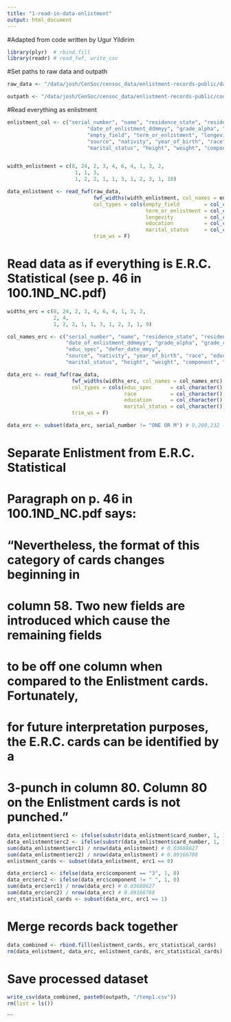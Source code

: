 ```yaml
---
title: "1-read-in-data-enlistment"
output: html_document
---
```

#Adapted from code written by Ugur Yildirim

```r
library(plyr)  # rbind.fill
library(readr) # read_fwf, write_csv

```

#Set paths to raw data and outpath
```r
raw_data <- "/data/josh/CenSoc/censoc_data/enlistment-records-public/data/raw/ASNEF.FIN.DAT"

outpath <- "/data/josh/CenSoc/censoc_data/enlistment-records-public/code/awenlistmentcode"

```

#Read everything as enlistment
```r
enlistment_col <- c("serial_number", "name", "residence_state", "residence_county", "place_of_enlistment", 
                          "date_of_enlistment_ddmmyy", "grade_alpha", "grade_code", "branch_alpha", "branch_code", 
                          "empty_field", "term_or_enlistment", "longevity", 
                          "source", "nativity", "year_of_birth", "race", "education", "civ_occupation", 
                          "marital_status", "height", "weight", "component", "card_number")


width_enlistment = c(8, 24, 2, 3, 4, 6, 4, 1, 3, 2, 
                      1, 1, 3, 
                      1, 2, 2, 1, 1, 3, 1, 2, 3, 1, 10)

data_enlistment <- read_fwf(raw_data, 
                            fwf_widths(width_enlistment, col_names = enlistment_col), 
                            col_types = cols(empty_field        = col_character(), 
                                             term_or_enlistment = col_character(), 
                                             longevity          = col_character(), 
                                             education          = col_character(), 
                                             marital_status     = col_character()),
                            trim_ws = F)
```

# Read data as if everything is E.R.C. Statistical (see p. 46 in 100.1ND_NC.pdf)
``` r
widths_erc = c(8, 24, 2, 3, 4, 6, 4, 1, 3, 2, 
               2, 4, 
               1, 2, 2, 1, 1, 3, 1, 2, 3, 1, 9)

col_names_erc <- c("serial_number", "name", "residence_state", "residence_county", "place_of_enlistment", 
                   "date_of_enlistment_ddmmyy", "grade_alpha", "grade_code", "branch_alpha", "branch_code", 
                   "educ_spec", "defer_date_mmyy", 
                   "source", "nativity", "year_of_birth", "race", "education", "civ_occupation", 
                   "marital_status", "height", "weight", "component", "card_number")

data_erc <- read_fwf(raw_data, 
                     fwf_widths(widths_erc, col_names = col_names_erc), 
                     col_types = cols(educ_spec      = col_character(), 
                                      race           = col_character(), 
                                      education      = col_character(), 
                                      marital_status = col_character()),
                     trim_ws = F)

data_erc <- subset(data_erc, serial_number != "ONE OR M") # 9,200,232 --> 9,039,840

```



# Separate Enlistment from E.R.C. Statistical

# Paragraph on p. 46 in 100.1ND_NC.pdf says:

# "Nevertheless, the format of this category of cards changes beginning in 
# column 58. Two new fields are introduced which cause the remaining fields 
# to be off one column when compared to the Enlistment cards. Fortunately, 
# for future interpretation purposes, the E.R.C. cards can be identified by a 
# 3-punch in column 80. Column 80 on the Enlistment cards is not punched."
``` r

data_enlistment$erc1 <- ifelse(substr(data_enlistment$card_number, 1, 1) == "3", 1, 0)
data_enlistment$erc2 <- ifelse(substr(data_enlistment$card_number, 1, 1) != " ", 1, 0)
sum(data_enlistment$erc1) / nrow(data_enlistment) # 0.03688627
sum(data_enlistment$erc2) / nrow(data_enlistment) # 0.09166788
enlistment_cards <- subset(data_enlistment, erc1 == 0)

data_erc$erc1 <- ifelse(data_erc$component == "3", 1, 0)
data_erc$erc2 <- ifelse(data_erc$component != " ", 1, 0)
sum(data_erc$erc1) / nrow(data_erc) # 0.03688627
sum(data_erc$erc2) / nrow(data_erc) # 0.09166788
erc_statistical_cards <- subset(data_erc, erc1 == 1)
```

# Merge records back together
```r
data_combined <- rbind.fill(enlistment_cards, erc_statistical_cards)
rm(data_enlistment, data_erc, enlistment_cards, erc_statistical_cards)

```

# Save processed dataset
```r
write_csv(data_combined, paste0(outpath, "/temp1.csv"))
rm(list = ls())
```

```